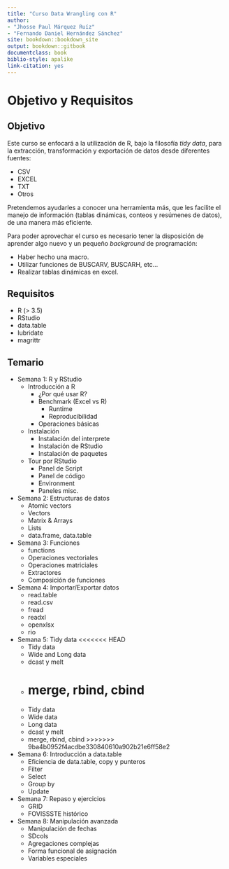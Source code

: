 ```yaml
---
title: "Curso Data Wrangling con R"
author: 
- "Jhosse Paul Márquez Ruíz"
- "Fernando Daniel Hernández Sánchez"
site: bookdown::bookdown_site
output: bookdown::gitbook
documentclass: book
biblio-style: apalike
link-citation: yes
---
```


# Objetivo y Requisitos

## Objetivo

Este curso se enfocará a la utilización de R, bajo la filosofía _tidy data_,
para la extracción, transformación y exportación de datos desde diferentes
fuentes:

- CSV
- EXCEL
- TXT
- Otros

Pretendemos ayudarles a conocer una herramienta más, que les facilite el manejo
de información (tablas dinámicas, conteos y resúmenes de datos), de una manera
más eficiente.

Para poder aprovechar el curso es necesario tener la disposición de aprender
algo nuevo y un pequeño *background* de programación:

- Haber hecho una macro.
- Utilizar funciones de BUSCARV, BUSCARH, etc...
- Realizar tablas dinámicas en excel.

## Requisitos

- R (> 3.5)
- RStudio
- data.table
- lubridate
- magrittr

## Temario

- Semana 1: R y RStudio
  - Introducción a R
    - ¿Por qué usar R? 
    - Benchmark (Excel vs R)
      - Runtime
      - Reproducibilidad
    - Operaciones básicas
  - Instalación
      - Instalación del interprete
      - Instalación de RStudio
      - Instalación de paquetes
  - Tour por RStudio
      - Panel de Script
      - Panel de código
      - Environment
      - Paneles misc.

- Semana 2: Estructuras de datos
  - Atomic vectors
  - Vectors
  - Matrix & Arrays
  - Lists
  - data.frame, data.table

- Semana 3: Funciones 
  - functions
  - Operaciones vectoriales
  - Operaciones matriciales
  - Extractores
  - Composición de funciones

- Semana 4: Importar/Exportar datos
  - read.table
  - read.csv
  - fread
  - readxl
  - openxlsx
  - rio

- Semana 5: Tidy data
<<<<<<< HEAD
    - Tidy data
    - Wide and Long data
    - dcast y melt
    - merge, rbind, cbind
=======
  - Tidy data
  - Wide data
  - Long data
  - dcast y melt
  - merge, rbind, cbind
>>>>>>> 9ba4b0952f4acdbe330840610a902b21e6ff58e2

- Semana 6: Introducción a data.table
  - Eficiencia de data.table, copy y punteros
  - Filter
  - Select
  - Group by
  - Update

- Semana 7: Repaso y ejercicios
  - GRID
  - FOVISSSTE histórico

- Semana 8: Manipulación avanzada
  - Manipulación de fechas
  - SDcols
  - Agregaciones complejas
  - Forma funcional de asignación
  - Variables especiales